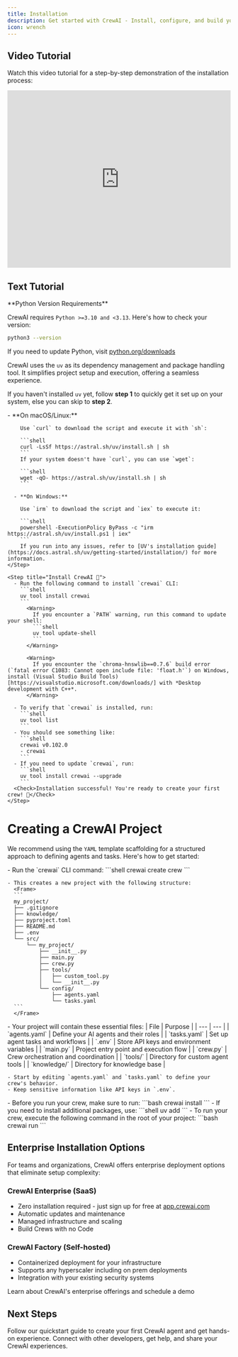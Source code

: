 ```yaml
---
title: Installation
description: Get started with CrewAI - Install, configure, and build your first AI crew
icon: wrench
---
```


## Video Tutorial
Watch this video tutorial for a step-by-step demonstration of the installation process:

<iframe
  width="100%"
  height="400"
  src="https://www.youtube.com/embed/-kSOTtYzgEw"
  title="CrewAI Installation Guide"
  frameborder="0"
  style={{ borderRadius: '10px' }}
  allow="accelerometer; autoplay; clipboard-write; encrypted-media; gyroscope; picture-in-picture"
  allowfullscreen
></iframe>

## Text Tutorial
<Note>
  **Python Version Requirements**

  CrewAI requires `Python >=3.10 and <3.13`. Here's how to check your version:
  ```bash
  python3 --version
  ```

  If you need to update Python, visit [python.org/downloads](https://python.org/downloads)
</Note>

CrewAI uses the `uv` as its dependency management and package handling tool. It simplifies project setup and execution, offering a seamless experience.

If you haven't installed `uv` yet, follow **step 1** to quickly get it set up on your system, else you can skip to **step 2**.

<Steps>
    <Step title="Install uv">
      - **On macOS/Linux:**

        Use `curl` to download the script and execute it with `sh`:

        ```shell
        curl -LsSf https://astral.sh/uv/install.sh | sh
        ```
        If your system doesn't have `curl`, you can use `wget`:

        ```shell
        wget -qO- https://astral.sh/uv/install.sh | sh
        ```

      - **On Windows:**

        Use `irm` to download the script and `iex` to execute it:

        ```shell
        powershell -ExecutionPolicy ByPass -c "irm https://astral.sh/uv/install.ps1 | iex"
        ```
        If you run into any issues, refer to [UV's installation guide](https://docs.astral.sh/uv/getting-started/installation/) for more information.
    </Step>

    <Step title="Install CrewAI 🚀">
      - Run the following command to install `crewai` CLI:
        ```shell
        uv tool install crewai
        ```
          <Warning>
            If you encounter a `PATH` warning, run this command to update your shell:
            ```shell
            uv tool update-shell
            ```
          </Warning>

          <Warning>
            If you encounter the `chroma-hnswlib==0.7.6` build error (`fatal error C1083: Cannot open include file: 'float.h'`) on Windows, install (Visual Studio Build Tools)[https://visualstudio.microsoft.com/downloads/] with *Desktop development with C++*.
          </Warning>

      - To verify that `crewai` is installed, run:
        ```shell
        uv tool list
        ```
      - You should see something like:
        ```shell
        crewai v0.102.0
        - crewai
        ```
      - If you need to update `crewai`, run:
        ```shell
        uv tool install crewai --upgrade
        ```
      <Check>Installation successful! You're ready to create your first crew! 🎉</Check>
    </Step>
</Steps>

# Creating a CrewAI Project

We recommend using the `YAML` template scaffolding for a structured approach to defining agents and tasks. Here's how to get started:

<Steps>
  <Step title="Generate Project Scaffolding">
    - Run the `crewai` CLI command:
      ```shell
      crewai create crew <your_project_name>
      ```

    - This creates a new project with the following structure:
      <Frame>
      ```
      my_project/
      ├── .gitignore
      ├── knowledge/
      ├── pyproject.toml
      ├── README.md
      ├── .env
      └── src/
          └── my_project/
              ├── __init__.py
              ├── main.py
              ├── crew.py
              ├── tools/
              │   ├── custom_tool.py
              │   └── __init__.py
              └── config/
                  ├── agents.yaml
                  └── tasks.yaml
      ```
      </Frame>
  </Step>

  <Step title="Customize Your Project">
    - Your project will contain these essential files:
      | File | Purpose |
      | --- | --- |
      | `agents.yaml` | Define your AI agents and their roles |
      | `tasks.yaml` | Set up agent tasks and workflows |
      | `.env` | Store API keys and environment variables |
      | `main.py` | Project entry point and execution flow |
      | `crew.py` | Crew orchestration and coordination |
      | `tools/` | Directory for custom agent tools |
      | `knowledge/` | Directory for knowledge base |

    - Start by editing `agents.yaml` and `tasks.yaml` to define your crew's behavior.
    - Keep sensitive information like API keys in `.env`.
  </Step>

  <Step title="Run your Crew">
    - Before you run your crew, make sure to run:
      ```bash
      crewai install
      ```
    - If you need to install additional packages, use:
      ```shell
      uv add <package-name>
      ```
    - To run your crew, execute the following command in the root of your project:
      ```bash
      crewai run
      ```
  </Step>
</Steps>

## Enterprise Installation Options

<Note type="info">
For teams and organizations, CrewAI offers enterprise deployment options that eliminate setup complexity:

### CrewAI Enterprise (SaaS)
- Zero installation required - just sign up for free at [app.crewai.com](https://app.crewai.com)
- Automatic updates and maintenance
- Managed infrastructure and scaling
- Build Crews with no Code

### CrewAI Factory (Self-hosted)
- Containerized deployment for your infrastructure
- Supports any hyperscaler including on prem deployments
- Integration with your existing security systems

<Card title="Explore Enterprise Options" icon="building" href="https://crewai.com/enterprise">
  Learn about CrewAI's enterprise offerings and schedule a demo
</Card>
</Note>

## Next Steps

<CardGroup cols={2}>
  <Card
    title="Build Your First Agent"
    icon="code"
    href="/quickstart"
  >
    Follow our quickstart guide to create your first CrewAI agent and get hands-on experience.
  </Card>
  <Card
    title="Join the Community"
    icon="comments"
    href="https://community.crewai.com"
  >
    Connect with other developers, get help, and share your CrewAI experiences.
  </Card>
</CardGroup>
